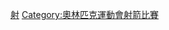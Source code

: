 {{Commonscat|Archery at the 2008 Summer Olympics}}

[[Category:2008年夏季奧林匹克運動會比賽項目|射]]
[[Category:奧林匹克運動會射箭比賽|Category:奧林匹克運動會射箭比賽]]